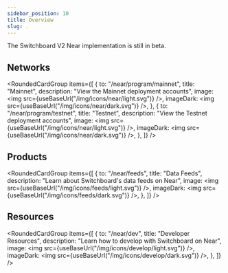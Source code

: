 ```yaml
---
sidebar_position: 10
title: Overview
slug: .
---
```



The Switchboard V2 Near implementation is still in beta.

## Networks

<RoundedCardGroup
  items={[
    {
      to: "/near/program/mainnet",
      title: "Mainnet",
      description: "View the Mainnet deployment accounts",
      image: <img src={useBaseUrl("/img/icons/near/light.svg")} />,
      imageDark: <img src={useBaseUrl("/img/icons/near/dark.svg")} />,
    },
    {
      to: "/near/program/testnet",
      title: "Testnet",
      description: "View the Testnet deployment accounts",
      image: <img src={useBaseUrl("/img/icons/near/light.svg")} />,
      imageDark: <img src={useBaseUrl("/img/icons/near/dark.svg")} />,
    },
  ]}
/>

## Products

<RoundedCardGroup
  items={[
    {
      to: "/near/feeds",
      title: "Data Feeds",
      description: "Learn about Switchboard's data feeds on Near",
      image: <img src={useBaseUrl("/img/icons/feeds/light.svg")} />,
      imageDark: <img src={useBaseUrl("/img/icons/feeds/dark.svg")} />,
    },
  ]}
/>

## Resources

<RoundedCardGroup
  items={[
    {
      to: "/near/dev",
      title: "Developer Resources",
      description: "Learn how to develop with Switchboard on Near",
      image: <img src={useBaseUrl("/img/icons/develop/light.svg")} />,
      imageDark: <img src={useBaseUrl("/img/icons/develop/dark.svg")} />,
    },
  ]}
/>
